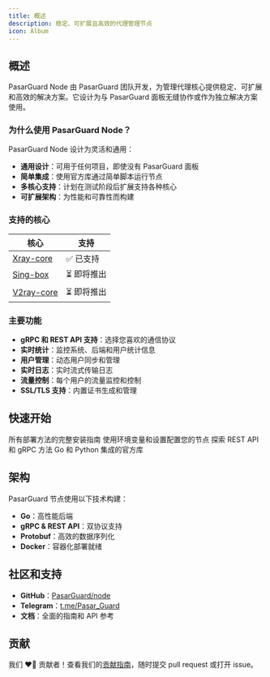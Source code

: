 ```yaml
---
title: 概述
description: 稳定、可扩展且高效的代理管理节点
icon: Album
---
```


## 概述

PasarGuard Node 由 PasarGuard 团队开发，为管理代理核心提供稳定、可扩展和高效的解决方案。它设计为与 PasarGuard 面板无缝协作或作为独立解决方案使用。

### 为什么使用 PasarGuard Node？

PasarGuard Node 设计为灵活和通用：

- **通用设计**：可用于任何项目，即使没有 PasarGuard 面板
- **简单集成**：使用官方库通过简单脚本运行节点
- **多核心支持**：计划在测试阶段后扩展支持各种核心
- **可扩展架构**：为性能和可靠性而构建

### 支持的核心

| 核心 | 支持 |
| ---- | ------- |
| [Xray-core](https://github.com/XTLS/Xray-core) | ✅ 已支持 |
| [Sing-box](https://github.com/SagerNet/sing-box) | ⏳ 即将推出 |
| [V2ray-core](https://github.com/v2fly/v2ray-core) | ⏳ 即将推出 |

### 主要功能

- **gRPC 和 REST API 支持**：选择您喜欢的通信协议
- **实时统计**：监控系统、后端和用户统计信息
- **用户管理**：动态用户同步和管理
- **实时日志**：实时流式传输日志
- **流量控制**：每个用户的流量监控和控制
- **SSL/TLS 支持**：内置证书生成和管理

## 快速开始

<Cards>
  <Card title="安装" href="/node/installation">
    所有部署方法的完整安装指南
  </Card>

  <Card title="配置" href="/node/configuration">
    使用环境变量和设置配置您的节点
  </Card>

  <Card title="API 参考" href="/node/api">
    探索 REST API 和 gRPC 方法
  </Card>

  <Card title="库" href="/node/libraries">
    Go 和 Python 集成的官方库
  </Card>
</Cards>

## 架构

PasarGuard 节点使用以下技术构建：

- **Go**：高性能后端
- **gRPC & REST API**：双协议支持
- **Protobuf**：高效的数据序列化
- **Docker**：容器化部署就绪

## 社区和支持

- **GitHub**：[PasarGuard/node](https://github.com/PasarGuard/node)
- **Telegram**：[t.me/Pasar_Guard](https://t.me/Pasar_Guard)
- **文档**：全面的指南和 API 参考

## 贡献

我们 ❤️‍🔥 贡献者！查看我们的[贡献指南](https://github.com/PasarGuard/node/blob/main/CONTRIBUTING.md)，随时提交 pull request 或打开 issue。

